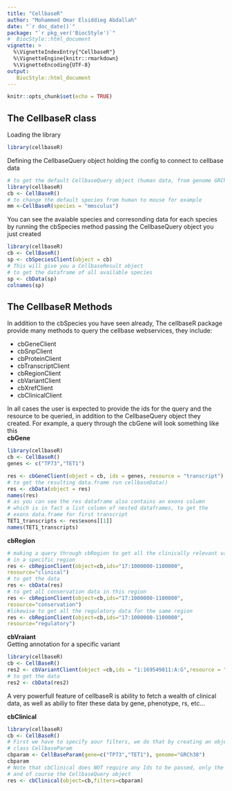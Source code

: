 ```yaml
---
title: "CellbaseR"
author: "Mohammed Omar Elsiddieg Abdallah"
date: "`r doc_date()`"
package: "`r pkg_ver('BiocStyle')`"
#  BiocStyle::html_document
vignette: >
  %\VignetteIndexEntry{"CellbaseR"}
  %\VignetteEngine{knitr::rmarkdown}
  %\VignetteEncoding{UTF-8}  
output: 
   BiocStyle::html_document
---
```


```r
knitr::opts_chunk$set(echo = TRUE)
```
## The CellbaseR class

Loading the library

```r
library(cellbaseR)

```



Defining the CellbaseQuery object holding the config to connect to cellbase data

```r
# to get the default CellbaseQuery object (human data, from genome GRCh37)
library(cellbaseR)
cb <- CellBaseR()
# to change the default species from human to mouse for example
mm <-CellBaseR(species = "mmsculus") 

```

You can see the avaiable species and corresonding data for each species by
running the cbSpecies method passing  the CellbaseQuery object you just created 

```r
library(cellbaseR)
cb <- CellBaseR()
sp <- cbSpeciesClient(object = cb)
# This will give you a CellbaseResult object
# to get the dataframe of all available species
sp <- cbData(sp)
colnames(sp)

```

## The CellbaseR Methods
In addition to the cbSpecies you have seen already, The cellbaseR package
provide many methods to query the cellbase webservices, they include:  
 
-  cbGeneClient  
-  cbSnpClient  
-  cbProteinClient   
-  cbTranscriptClient 
-  cbRegionClient 
-  cbVariantClient   
-  cbXrefClient   
-  cbClinicalClient 

In all cases the user is expected to provide the ids for the query and the 
resource to be queried, in addition to the CellbaseQuery object they created.
For example, a query through the cbGene will look something like this  
**cbGene**  

```r
library(cellbaseR)
cb <- CellBaseR()
genes <- c("TP73","TET1")

res <- cbGeneClient(object = cb, ids = genes, resource = "transcript")
# to get the resulting data.frame run cellbaseData()
res <- cbData(object = res)
names(res)
# as you can see the res dataframe also contains an exons column 
# which is in fact a list column of nested dataframes, to get the
# exons data.frame for first transcript
TET1_transcripts <- res$exons[[1]]
names(TET1_transcripts)
```


**cbRegion**  
```r
# making a query through cbRegion to get all the clinically relevant variants 
# in a specific region
res <- cbRegionClient(object=cb,ids="17:1000000-1100000",
resource="clinical")
# to get the data 
res <- cbData(res)
# to get all conservation data in this region
res <- cbRegionClient(object=cb,ids="17:1000000-1100000",
resource="conservation")
#likewise to get all the regulatory data for the same region
res <- cbRegionClient(object=cb,ids="17:1000000-1100000",
resource="regulatory")

```
**cbVraiant**  
Getting annotation for a specific variant
```r
library(cellbaseR)
cb <- CellBaseR()
res2 <- cbVariantClient(object =cb,ids = "1:169549811:A:G",resource = "annotation")
# to get the data 
res2 <- cbData(res2)
```

A very powerfull feature of cellbaseR is ability to fetch a wealth of clinical 
data, as well as abiliy to fiter these data by gene, phenotype, rs, etc…

**cbClinical**

```r
library(cellbaseR)
cb <- CellBaseR()
# First we have to specify aour filters, we do that by creating an object of
# class CellbaseParam
cbparam <- CellBaseParam(gene=c("TP73","TET1"), genome="GRCh38")
cbparam
# Note that cbClinical does NOT require any Ids to be passed, only the filters
# and of course the CellbaseQuery object
res <- cbClinical(object=cb,filters=cbparam)

```




